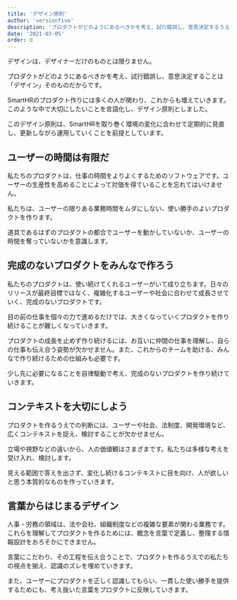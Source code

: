 ```yaml
---
title: 'デザイン原則'
author: 'versionfive'
description: 'プロダクトがどのようにあるべきかを考え、試行錯誤し、意思決定するうえで大切にしたいことを言語化し、デザイン原則としました。このデザイン原則は、SmartHRを取り巻く環境の変化に合わせて定期的に見直し、更新しながら運用していくことを前提としています。'
date: '2021-03-05'
order: 0
---
```


デザインは、デザイナーだけのものとは限りません。  

プロダクトがどのようにあるべきかを考え、試行錯誤し、意思決定することは「デザイン」そのものだからです。  

SmartHRのプロダクト作りには多くの人が関わり、これからも増えていきます。このような中で大切にしたいことを言語化し、デザイン原則としました。  

このデザイン原則は、SmartHRを取り巻く環境の変化に合わせて定期的に見直し、更新しながら運用していくことを前提としています。


## ユーザーの時間は有限だ
私たちのプロダクトは、仕事の時間をよりよくするためのソフトウェアです。ユーザーの生産性を高めることによって対価を得ていることを忘れてはいけません。

私たちは、ユーザーの限りある業務時間をムダにしない、使い勝手のよいプロダクトを作ります。

道具であるはずのプロダクトの都合でユーザーを動かしていないか、ユーザーの時間を奪っていないかを意識します。


## 完成のないプロダクトをみんなで作ろう
私たちのプロダクトは、使い続けてくれるユーザーがいて成り立ちます。日々のリリースが最終目標ではなく、複雑化するユーザーや社会に合わせて成長させていく、完成のないプロダクトです。

目の前の仕事を個々の力で進めるだけでは、大きくなっていくプロダクトを作り続けることが難しくなっていきます。

プロダクトの成長を止めず作り続けるには、お互いに仲間の仕事を理解し、自らの仕事も伝え合う姿勢が欠かせません。また、これからのチームを助ける、みんなで作り続けるための仕組みも必要です。

少し先に必要になることを自律駆動で考え、完成のないプロダクトを作り続けていきます。


## コンテキストを大切にしよう
プロダクトを作るうえでの判断には、ユーザーや社会、法制度、開発環境など、広くコンテキストを捉え、検討することが欠かせません。

立場や視野などの違いから、人の価値観はさまざまです。私たちは多様な考えを受け入れ、検討します。

見える範囲で答えを出さず、変化し続けるコンテキストに目を向け、人が欲しいと思う本質的なものを作っていきます。


## 言葉からはじまるデザイン
人事・労務の領域は、法や会社、組織制度などの複雑な要素が関わる業務です。これらを理解してプロダクトを作るためには、概念を言葉で定義し、整理する情報設計をおろそかにできません。

言葉にこだわり、その工程を伝え合うことで、プロダクトを作るうえでの私たちの視点を揃え、認識のズレを埋めていきます。

また、ユーザーにプロダクトを正しく認識してもらい、一貫した使い勝手を提供するためにも、考え抜いた言葉をプロダクトに反映していきます。
